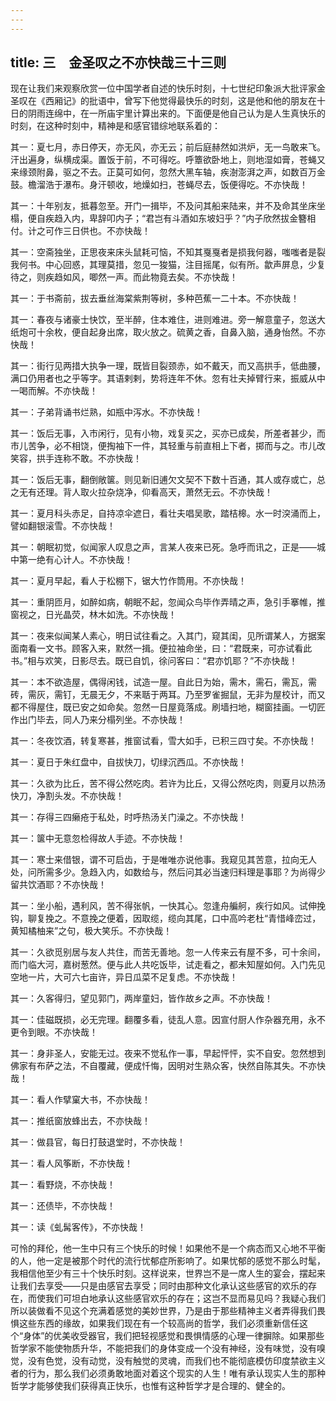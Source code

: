 ```yaml
---
---
---
```

title: 三　金圣叹之不亦快哉三十三则
---




现在让我们来观察欣赏一位中国学者自述的快乐时刻，十七世纪印象派大批评家金圣叹在《西厢记》的批语中，曾写下他觉得最快乐的时刻，这是他和他的朋友在十日的阴雨连绵中，在一所庙宇里计算出来的。下面便是他自己认为是人生真快乐的时刻，在这种时刻中，精神是和感官错综地联系着的：

其一：夏七月，赤日停天，亦无风，亦无云；前后庭赫然如洪炉，无一鸟敢来飞。汗出遍身，纵横成渠。置饭于前，不可得吃。呼簟欲卧地上，则地湿如膏，苍蝇又来缘颈附鼻，驱之不去。正莫可如何，忽然大黑车轴，疾澍澎湃之声，如数百万金鼓。檐溜浩于瀑布。身汗顿收，地燥如扫，苍蝇尽去，饭便得吃。不亦快哉！

其一：十年别友，抵暮忽至。开门一揖毕，不及问其船来陆来，并不及命其坐床坐榻，便自疾趋入内，卑辞叩内子；“君岂有斗酒如东坡妇乎？”内子欣然拔金簪相付。计之可作三日供也。不亦快哉！

其一：空斋独坐，正思夜来床头鼠耗可恼，不知其戛戛者是损我何器，嗤嗤者是裂我何书。中心回惑，其理莫措，忽见一狻猫，注目摇尾，似有所。歙声屏息，少复待之，则疾趋如风，唧然一声。而此物竟去矣。不亦快哉！

其一：于书斋前，拔去垂丝海棠紫荆等树，多种芭蕉一二十本。不亦快哉！

其一：春夜与诸豪士快饮，至半醉，住本难住，进则难进。旁一解意童子，忽送大纸炮可十余枚，便自起身出席，取火放之。硫黄之香，自鼻入脑，通身怡然。不亦快哉！

其一：街行见两措大执争一理，既皆目裂颈赤，如不戴天，而又高拱手，低曲腰，满口仍用者也之乎等字。其语剌剌，势将连年不休。忽有壮夫掉臂行来，振威从中一喝而解。不亦快哉！

其一：子弟背诵书烂熟，如瓶中泻水。不亦快哉！

其一：饭后无事，入市闲行，见有小物，戏复买之，买亦已成矣，所差者甚少，而市儿苦争，必不相饶，便掏袖下一件，其轻重与前直相上下者，掷而与之。市儿改笑容，拱手连称不敢。不亦快哉！

其一：饭后无事，翻倒敞箧。则见新旧逋欠文契不下数十百通，其人或存或亡，总之无有还理。背人取火拉杂烧净，仰看高天，萧然无云。不亦快哉！

其一：夏月科头赤足，自持凉伞遮日，看壮夫唱吴歌，踏桔槔。水一时湥涌而上，譬如翻银滚雪。不亦快哉！

其一：朝眠初觉，似闻家人叹息之声，言某人夜来已死。急呼而讯之，正是——城中第一绝有心计人。不亦快哉！

其一：夏月早起，看人于松棚下，锯大竹作筒用。不亦快哉！

其一：重阴匝月，如醉如病，朝眠不起，忽闻众鸟毕作弄晴之声，急引手搴帷，推窗视之，日光晶荧，林木如洗。不亦快哉！

其一：夜来似闻某人素心，明日试往看之。入其门，窥其闺，见所谓某人，方据案面南看一文书。顾客入来，默然一揖。便拉袖命坐，曰：“君既来，可亦试看此书。”相与欢笑，日影尽去。既已自饥，徐问客曰：“君亦饥耶？”不亦快哉！

其一：本不欲造屋，偶得闲钱，试造一屋。自此日为始，需木，需石，需瓦，需砖，需灰，需钉，无晨无夕，不来聒于两耳。乃至罗雀掘鼠，无非为屋校计，而又都不得屋住，既已安之如命矣。忽然一日屋竟落成。刷墙扫地，糊窗挂画。一切匠作出门毕去，同人乃来分榻列坐。不亦快哉！

其一：冬夜饮酒，转复寒甚，推窗试看，雪大如手，已积三四寸矣。不亦快哉！

其一：夏日于朱红盘中，自拔快刀，切绿沉西瓜。不亦快哉！

其一：久欲为比丘，苦不得公然吃肉。若许为比丘，又得公然吃肉，则夏月以热汤快刀，净割头发。不亦快哉！

其一：存得三四癞疮于私处，时呼热汤关门澡之。不亦快哉！

其一：箧中无意忽检得故人手迹。不亦快哉！

其一：寒士来借银，谓不可启齿，于是唯唯亦说他事。我窥见其苦意，拉向无人处，问所需多少。急趋入内，如数给与，然后问其必当速归料理是事耶？为尚得少留共饮酒耶？不亦快哉！

其一：坐小船，遇利风，苦不得张帆，一快其心。忽逢舟艑舸，疾行如风。试伸挽钩，聊复挽之。不意挽之便着，因取缆，缆向其尾，口中高吟老杜“青惜峰峦过，黄知橘柚来”之句，极大笑乐。不亦快哉！

其一：久欲觅别居与友人共住，而苦无善地。忽一人传来云有屋不多，可十余间，而门临大河，嘉树葱然。便与此人共吃饭毕，试走看之，都未知屋如何。入门先见空地一片，大可六七亩许，异日瓜菜不足复虑。不亦快哉！

其一：久客得归，望见郭门，两岸童妇，皆作故乡之声。不亦快哉！

其一：佳磁既损，必无完理。翻覆多看，徒乱人意。因宣付厨人作杂器充用，永不更令到眼。不亦快哉！

其一：身非圣人，安能无过。夜来不觉私作一事，早起怦怦，实不自安。忽然想到佛家有布萨之法，不自覆藏，便成忏悔，因明对生熟众客，快然自陈其失。不亦快哉！

其一：看人作擘窠大书，不亦快哉！

其一：推纸窗放蜂出去，不亦快哉！

其一：做县官，每日打鼓退堂时，不亦快哉！

其一：看人风筝断，不亦快哉！

其一：看野烧，不亦快哉！

其一：还债毕，不亦快哉！

其一：读《虬髯客传》，不亦快哉！

可怜的拜伦，他一生中只有三个快乐的时候！如果他不是一个病态而又心地不平衡的人，他一定是被那个时代的流行忧郁症所影响了。如果忧郁的感觉不那么时髦，我相信他至少有三十个快乐时刻。这样说来，世界岂不是一席人生的宴会，摆起来让我们去享受——只是由感官去享受；同时由那种文化承认这些感官的欢乐的存在，而使我们可坦白地承认这些感官欢乐的存在；这岂不显而易见吗？我疑心我们所以装做看不见这个充满着感觉的美妙世界，乃是由于那些精神主义者弄得我们畏惧这些东西的缘故，如果我们现在有一个较高尚的哲学，我们必须重新信任这个“身体”的优美收受器官，我们把轻视感觉和畏惧情感的心理一律摒除。如果那些哲学家不能使物质升华，不能把我们的身体变成一个没有神经，没有味觉，没有嗅觉，没有色觉，没有动觉，没有触觉的灵魂，而我们也不能彻底模仿印度禁欲主义者的行为，那么我们必须勇敢地面对着这个现实的人生！唯有承认现实人生的那种哲学才能够使我们获得真正快乐，也惟有这种哲学才是合理的、健全的。